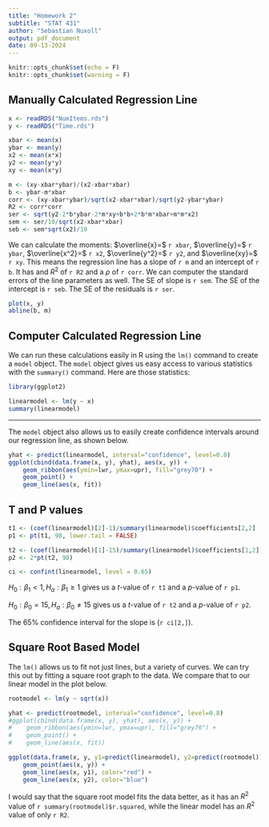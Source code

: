 ```yaml
---
title: "Homework 2"
subtitle: "STAT 431"
author: "Sebastian Nuxoll"
output: pdf_document
date: 09-13-2024
---
```


```r
knitr::opts_chunk$set(echo = F)
knitr::opts_chunk$set(warning = F)
```

## Manually Calculated Regression Line

```r
x <- readRDS("NumItems.rds")
y <- readRDS("Time.rds")

xbar <- mean(x)
ybar <- mean(y)
x2 <- mean(x*x)
y2 <- mean(y*y)
xy <- mean(x*y)

m <- (xy-xbar*ybar)/(x2-xbar*xbar)
b <- ybar-m*xbar
corr <- (xy-xbar*ybar)/sqrt(x2-xbar*xbar)/sqrt(y2-ybar*ybar)
R2 <- corr*corr
ser <- sqrt(y2-2*b*ybar-2*m*xy+b*b+2*b*m*xbar+m*m*x2)
sem <- ser/10/sqrt(x2-xbar*xbar)
seb <- sem*sqrt(x2)/10
```
We can calculate the moments: $\overline{x}=$ `r xbar`, $\overline{y}=$ `r ybar`, $\overline{x^2}=$ `r x2`, $\overline{y^2}=$ `r y2`, and $\overline{xy}=$ `r xy`. This means the regression line has a slope of `r m` and an intercept of `r b`. It has and $R^2$ of `r R2` and a $\rho$ of `r corr`. We can computer the standard errors of the line parameters as well. The SE of slope is `r sem`. The SE of the intercept is `r seb`. The SE of the residuals is `r ser`.

```r
plot(x, y)
abline(b, m)
```

## Computer Calculated Regression Line

We can run these calculations easily in R using the ```lm()``` command to create a ```model``` object. The ```model``` object gives us easy access to various statistics with the ```summary()``` command. Here are those statistics:
```r
library(ggplot2)

linearmodel <- lm(y ~ x)
summary(linearmodel)
```
---
The ```model``` object also allows us to easily create confidence intervals around our regression line, as shown below.

```r
yhat <- predict(linearmodel, interval="confidence", level=0.8)
ggplot(cbind(data.frame(x, y), yhat), aes(x, y)) +
    geom_ribbon(aes(ymin=lwr, ymax=upr), fill="grey70") +
    geom_point() +
    geom_line(aes(x, fit))
```

## T and P values
```r
t1 <- (coef(linearmodel)[2]-1)/summary(linearmodel)$coefficients[2,2]
p1 <- pt(t1, 98, lower.tail = FALSE)

t2 <- (coef(linearmodel)[1]-15)/summary(linearmodel)$coefficients[1,2]
p2 <- 2*pt(t2, 98)

ci <- confint(linearmodel, level = 0.65)
```
$H_0:\beta_1<1,H_a:\beta_1\geq1$ gives us a $t$-value of `r t1` and a $p$-value of `r p1`.

$H_0:\beta_0=15,H_a:\beta_0\neq15$ gives us a $t$-value of `r t2` and a $p$-value of `r p2`.

The 65% confidence interval for the slope is (`r ci[2,]`).

## Square Root Based Model
The ```lm()``` allows us to fit not just lines, but a variety of curves. We can try this out by fitting a square root graph to the data. We compare that to our linear model in the plot below.

```r
rootmodel <- lm(y ~ sqrt(x))

yhat <- predict(rootmodel, interval="confidence", level=0.8)
#ggplot(cbind(data.frame(x, y), yhat), aes(x, y)) +
#    geom_ribbon(aes(ymin=lwr, ymax=upr), fill="grey70") +
#    geom_point() +
#    geom_line(aes(x, fit))
```

```r
ggplot(data.frame(x, y, y1=predict(linearmodel), y2=predict(rootmodel))) +
    geom_point(aes(x, y)) +
    geom_line(aes(x, y1), color="red") +
    geom_line(aes(x, y2), color="blue")
```

I would say that the square root model fits the data better, as it has an $R^2$ value of `r summary(rootmodel)$r.squared`, while the linear model has an $R^2$ value of only `r R2`.